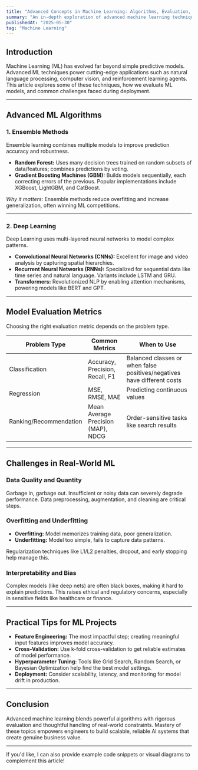 ```yaml
---
title: "Advanced Concepts in Machine Learning: Algorithms, Evaluation, and Challenges"
summary: "An in-depth exploration of advanced machine learning techniques, evaluation metrics, and practical challenges faced in real-world applications."
publishedAt: "2025-05-30"
tag: "Machine Learning"
---
```


## Introduction

Machine Learning (ML) has evolved far beyond simple predictive models. Advanced ML techniques power cutting-edge applications such as natural language processing, computer vision, and reinforcement learning agents. This article explores some of these techniques, how we evaluate ML models, and common challenges faced during deployment.

---

## Advanced ML Algorithms

### 1. Ensemble Methods

Ensemble learning combines multiple models to improve prediction accuracy and robustness.

- **Random Forest:** Uses many decision trees trained on random subsets of data/features; combines predictions by voting.
- **Gradient Boosting Machines (GBM):** Builds models sequentially, each correcting errors of the previous. Popular implementations include XGBoost, LightGBM, and CatBoost.
  
*Why it matters:* Ensemble methods reduce overfitting and increase generalization, often winning ML competitions.

---

### 2. Deep Learning

Deep Learning uses multi-layered neural networks to model complex patterns.

- **Convolutional Neural Networks (CNNs):** Excellent for image and video analysis by capturing spatial hierarchies.
- **Recurrent Neural Networks (RNNs):** Specialized for sequential data like time series and natural language. Variants include LSTM and GRU.
- **Transformers:** Revolutionized NLP by enabling attention mechanisms, powering models like BERT and GPT.

---

## Model Evaluation Metrics

Choosing the right evaluation metric depends on the problem type.

| Problem Type       | Common Metrics                    | When to Use                        |
|--------------------|---------------------------------|----------------------------------|
| Classification     | Accuracy, Precision, Recall, F1 | Balanced classes or when false positives/negatives have different costs |
| Regression         | MSE, RMSE, MAE                  | Predicting continuous values      |
| Ranking/Recommendation | Mean Average Precision (MAP), NDCG | Order-sensitive tasks like search results |

---

## Challenges in Real-World ML

### Data Quality and Quantity

Garbage in, garbage out. Insufficient or noisy data can severely degrade performance. Data preprocessing, augmentation, and cleaning are critical steps.

### Overfitting and Underfitting

- **Overfitting:** Model memorizes training data, poor generalization.
- **Underfitting:** Model too simple, fails to capture data patterns.

Regularization techniques like L1/L2 penalties, dropout, and early stopping help manage this.

### Interpretability and Bias

Complex models (like deep nets) are often black boxes, making it hard to explain predictions. This raises ethical and regulatory concerns, especially in sensitive fields like healthcare or finance.

---

## Practical Tips for ML Projects

- **Feature Engineering:** The most impactful step; creating meaningful input features improves model accuracy.
- **Cross-Validation:** Use k-fold cross-validation to get reliable estimates of model performance.
- **Hyperparameter Tuning:** Tools like Grid Search, Random Search, or Bayesian Optimization help find the best model settings.
- **Deployment:** Consider scalability, latency, and monitoring for model drift in production.

---

## Conclusion

Advanced machine learning blends powerful algorithms with rigorous evaluation and thoughtful handling of real-world constraints. Mastery of these topics empowers engineers to build scalable, reliable AI systems that create genuine business value.

---

If you'd like, I can also provide example code snippets or visual diagrams to complement this article!


